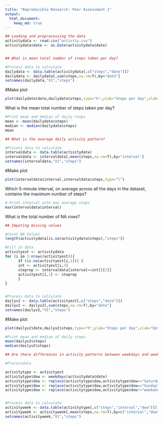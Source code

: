 ```yaml
---
title: "Reproducible Research: Peer Assessment 1"
output: 
  html_document:
    keep_md: true
---
```


```r
## Loading and preprocessing the data
activitydata <- read.csv("activity.csv")
activitydata$date <- as.Date(activitydata$date)


## What is mean total number of steps taken per day?

#Process data to calculate
dailydata <- data.table(activitydata[,c("steps","date")])
dailydata <- dailydata[,sum(steps,na.rm=T),by="date"]
setnames(dailydata,"V1","steps")
```

#Make plot
```r
plot(dailydata$date,dailydata$steps,type="h",ylab="Steps per day",xlab="Date")
```

What is the mean total number of steps taken per day?

```r
#Print mean and median of daily steps
mean <- mean(dailydata$steps)
median <- median(dailydata$steps)
mean
```

```r
## What is the average daily activity pattern?

#Process data to calculate
intervaldata <- data.table(activitydata)
intervaldata <- intervaldata[,mean(steps,na.rm=T),by="interval"]
setnames(intervaldata,"V1","steps")
```

#Make plot
```r
plot(intervaldata$interval,intervaldata$steps,type="l")
```

Which 5-minute interval, on average across all the days in the dataset,
contains the maximum number of steps?
```r
# Print interval with max average steps
max(intervaldata$interval)
```

What is the total number of NA rows?
```r
## Imputing missing values

#Count NA Values
length(activitydata[is.na(activitydata$steps),"steps"])
```

```r
#Fill in data
activityest <- activitydata
for (i in 1:nrows(activityest)){
      if (is.na(activityest[i,1])) {
      int <- activityest[i,3]
      steprep <- intervaldata[interval==int][[2]]
      activityest[i,1] <- steprep
      }
}


#Process data to calculate
dailyv2 <- data.table(activityest[,c("steps","date")])
dailyv2 <- dailyv2[,sum(steps,na.rm=T),by="date"]
setnames(dailyv2,"V1","steps")
```

#Make plot
```r
plot(dailyv2$date,dailyv2$steps,type="h",ylab="Steps per day",xlab="Date")
```

```r
#Print mean and median of daily steps
mean(dailyv2$steps)
median(dailyv2$steps)

## Are there differences in activity patterns between weekdays and weekends?

#Processdata

activitytype <- activityest
activitytype$dow <- weekdays(activitydata$date)
activitytype$dow <- replace(activitytype$dow,activitytype$dow=="Saturday","weekend")
activitytype$dow <- replace(activitytype$dow,activitytype$dow=="Sunday","weekend")
activitytype$dow <- replace(activitytype$dow,activitytype$dow!="weekend","weekday")


#Process data to calculate
activityweek <- data.table(activitytype[,c("steps","interval","dow")])
activityweek <- activityweek[,mean(steps,na.rm=T),by=c("interval","dow")]
setnames(activityweek,"V1","steps")
```
